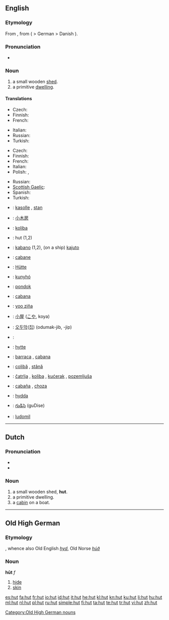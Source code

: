 {{also|Hut|hűt}}
==English==

===Etymology===
From {{etyl|fr}} {{term|hutte||cottage}}, from {{etyl|gmh}} {{term|hütte}} ( > German {{term|Hütte}} > Danish {{term|hytte}}).

===Pronunciation===
* {{audio|en-us-hut.ogg|Audio (US)}}

===Noun===
{{en-noun}}

# a small wooden [[shed]].
# a primitive [[dwelling]].

====Translations====
{{trans-top|small wooden shed}}
* Czech: {{t-|cs|kůlna|f}}
* Finnish: {{t-|fi|vaja}}
* French: {{t+|fr|cabane|f}}
{{trans-mid}}
* Italian: {{t+|it|capanna|f}}
* Russian: {{t|ru|хижина|f|tr=xížina}}
* Turkish: {{t|tr|kulübe}}
{{trans-bottom}}

{{trans-top|primitive dwelling}}
* Czech: {{t-|cs|chata}}
* Finnish: {{t+|fi|maja}}
* French: {{t+|fr|cabane|f}}
* Italian: {{t+|it|capanna|f}}
* Polish: {{t+|pl|chata|f}}, {{t+|pl|szałas|m}}
{{trans-mid}}
* Russian: {{t|ru|хижина|f|tr=xížina}}
* [[Scottish Gaelic]]: {{t-|gd|bothan|m|xs=Scottish Gaelic}}
* Spanish: {{t+|es|choza|f}}
* Turkish: {{t|tr|kulübe}}
{{trans-bottom}}

{{checktrans-top}}
* {{ttbc|Albanian}}: [[kasolle]] {{f}}, [[stan]] {{m}}
* {{ttbc|Chinese}}: [[小木房]]
* {{ttbc|Croatian}}: [[koliba]] {{f}}
* {{ttbc|Dutch}}: hut {{f}} (1,2)
* {{ttbc|Esperanto}}: [[kabano]] (1,2), (on a ship) [[kajuto]]
* {{ttbc|French}}: [[cabane]] {{f}}
* {{ttbc|German}}: [[Hütte]] {{f}}
* {{ttbc|Hungarian}}: [[kunyhó]]
* {{ttbc|Indonesian}}: [[pondok]]
* {{ttbc|Interlingua}}: [[cabana]]
{{trans-mid}}
* {{ttbc|Isthmus Zapotec}}: [[yoo ziña]]
* {{ttbc|Japanese}}: [[小屋]] ([[こや]], koya)
* {{ttbc|Korean}}: [[오두막]]([[집]]) (odumak-jib, -jip)
* {{ttbc|Kurdish}}: {{ku-Arab|[[کووخ]]}}
* {{ttbc|Norwegian}}: [[hytte]]
* {{ttbc|Portuguese}}: [[barraca]] {{f}}, [[cabana]] {{f}}
* {{ttbc|Romanian}}: [[colibă]] {{f}}, [[stână]] {{f}}
* {{ttbc|Serbian}}: [[čatrlja]] {{f}}, [[koliba]] {{f}}, [[kućerak]] {{m}}, [[pozemljuša]] {{f}}
* {{ttbc|Spanish}}: [[cabaña]] {{f}}, [[choza]] {{f}}
* {{ttbc|Swedish}}: [[hydda]] {{c}}
* {{ttbc|Telugu}}: [[గుడిసె]] (guDise)
* {{ttbc|Volapük}}: [[ludomil]]
{{trans-bottom}}

----

==Dutch==

===Pronunciation===
* {{IPA|/hʏ̞t/|lang=nl}}
* {{audio|Nl-hut.ogg|audio}}

===Noun===
{{nl-noun|g1=f|g2=m|hutten|hutje}}

# a small wooden shed, '''hut'''.
# a primitive dwelling.
# a [[cabin]] on a boat.

----

==Old High German==

===Etymology===
{{proto|Germanic|hudhiz|lang=goh}}, whence also Old English ''[[hyd]]'', Old Norse ''[[húð]]''

===Noun===
'''hūt''' ''f''

# [[hide]]
# [[skin]]

[[Category:Old High German nouns]]

[[es:hut]]
[[fa:hut]]
[[fr:hut]]
[[io:hut]]
[[id:hut]]
[[it:hut]]
[[he:hut]]
[[kl:hut]]
[[kn:hut]]
[[ku:hut]]
[[li:hut]]
[[hu:hut]]
[[ml:hut]]
[[nl:hut]]
[[pl:hut]]
[[ru:hut]]
[[simple:hut]]
[[fi:hut]]
[[ta:hut]]
[[te:hut]]
[[tr:hut]]
[[vi:hut]]
[[zh:hut]]